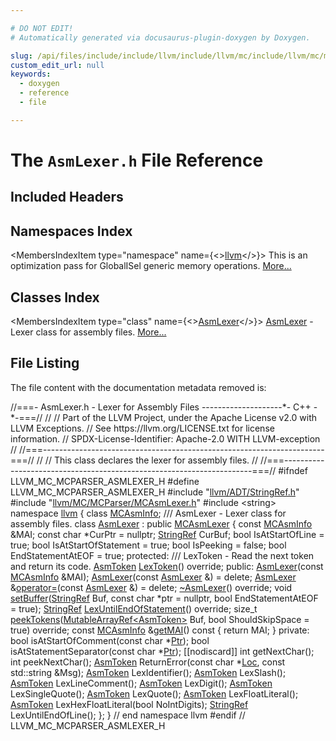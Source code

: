 ```yaml
---

# DO NOT EDIT!
# Automatically generated via docusaurus-plugin-doxygen by Doxygen.

slug: /api/files/include/include/llvm/include/llvm/mc/include/llvm/mc/mcparser/asmlexer-h
custom_edit_url: null
keywords:
  - doxygen
  - reference
  - file

---
```





# The `AsmLexer.h` File Reference

<DoxygenPage pluginConfig={pluginConfig}>



## Included Headers

<IncludesList>
<IncludesListItem
  filePath="llvm/ADT/StringRef.h"
  permalink="/docs/api/files/include/include/llvm/include/llvm/adt/stringref-h"
  isLocal="true" />
<IncludesListItem
  filePath="llvm/MC/MCParser/MCAsmLexer.h"
  permalink="/docs/api/files/include/include/llvm/include/llvm/mc/include/llvm/mc/mcparser/mcasmlexer-h"
  isLocal="true" />
<IncludesListItem
  filePath="string"
  permalink=""
  isLocal="false" />
</IncludesList>

## Namespaces Index

<MembersIndex>

<MembersIndexItem
  type="namespace"
  name={<><a href="/docs/api/namespaces/llvm">llvm</a></>}>
This is an optimization pass for GlobalISel generic memory operations. <a href="/docs/api/namespaces/llvm/#details">More...</a>
</MembersIndexItem>

</MembersIndex>

## Classes Index

<MembersIndex>

<MembersIndexItem
  type="class"
  name={<><a href="/docs/api/classes/llvm/asmlexer">AsmLexer</a></>}>
<a href="/docs/api/classes/llvm/asmlexer">AsmLexer</a> - Lexer class for assembly files. <a href="/docs/api/classes/llvm/asmlexer/#details">More...</a>
</MembersIndexItem>

</MembersIndex>


## File Listing

The file content with the documentation metadata removed is:

<ProgramListing>

<Link id="l00001" /><CodeLine lineNumber="1"><Highlight kind="comment">//===- AsmLexer.h - Lexer for Assembly Files --------------------&#42;- C++ -&#42;-===//</Highlight><Highlight kind="normal"></Highlight></CodeLine>
<Link id="l00002" /><CodeLine lineNumber="2"><Highlight kind="normal"></Highlight><Highlight kind="comment">//</Highlight><Highlight kind="normal"></Highlight></CodeLine>
<Link id="l00003" /><CodeLine lineNumber="3"><Highlight kind="normal"></Highlight><Highlight kind="comment">// Part of the LLVM Project, under the Apache License v2.0 with LLVM Exceptions.</Highlight><Highlight kind="normal"></Highlight></CodeLine>
<Link id="l00004" /><CodeLine lineNumber="4"><Highlight kind="normal"></Highlight><Highlight kind="comment">// See https://llvm.org/LICENSE.txt for license information.</Highlight><Highlight kind="normal"></Highlight></CodeLine>
<Link id="l00005" /><CodeLine lineNumber="5"><Highlight kind="normal"></Highlight><Highlight kind="comment">// SPDX-License-Identifier: Apache-2.0 WITH LLVM-exception</Highlight><Highlight kind="normal"></Highlight></CodeLine>
<Link id="l00006" /><CodeLine lineNumber="6"><Highlight kind="normal"></Highlight><Highlight kind="comment">//</Highlight><Highlight kind="normal"></Highlight></CodeLine>
<Link id="l00007" /><CodeLine lineNumber="7"><Highlight kind="normal"></Highlight><Highlight kind="comment">//===----------------------------------------------------------------------===//</Highlight><Highlight kind="normal"></Highlight></CodeLine>
<Link id="l00008" /><CodeLine lineNumber="8"><Highlight kind="normal"></Highlight><Highlight kind="comment">//</Highlight><Highlight kind="normal"></Highlight></CodeLine>
<Link id="l00009" /><CodeLine lineNumber="9"><Highlight kind="normal"></Highlight><Highlight kind="comment">// This class declares the lexer for assembly files.</Highlight><Highlight kind="normal"></Highlight></CodeLine>
<Link id="l00010" /><CodeLine lineNumber="10"><Highlight kind="normal"></Highlight><Highlight kind="comment">//</Highlight><Highlight kind="normal"></Highlight></CodeLine>
<Link id="l00011" /><CodeLine lineNumber="11"><Highlight kind="normal"></Highlight><Highlight kind="comment">//===----------------------------------------------------------------------===//</Highlight><Highlight kind="normal"></Highlight></CodeLine>
<Link id="l00012" /><CodeLine lineNumber="12"><Highlight kind="normal"></Highlight></CodeLine>
<Link id="l00013" /><CodeLine lineNumber="13"><Highlight kind="normal"></Highlight><Highlight kind="preprocessor">#ifndef LLVM&#95;MC&#95;MCPARSER&#95;ASMLEXER&#95;H</Highlight><Highlight kind="normal"></Highlight></CodeLine>
<Link id="l00014" /><CodeLine lineNumber="14"><Highlight kind="normal"></Highlight><Highlight kind="preprocessor">#define LLVM&#95;MC&#95;MCPARSER&#95;ASMLEXER&#95;H</Highlight><Highlight kind="normal"></Highlight></CodeLine>
<Link id="l00015" /><CodeLine lineNumber="15"><Highlight kind="normal"></Highlight></CodeLine>
<Link id="l00016" /><CodeLine lineNumber="16"><Highlight kind="normal"></Highlight><Highlight kind="preprocessor">#include &quot;<a href="/docs/api/files/include/include/llvm/include/llvm/adt/stringref-h">llvm/ADT/StringRef.h</a>&quot;</Highlight><Highlight kind="normal"></Highlight></CodeLine>
<Link id="l00017" /><CodeLine lineNumber="17"><Highlight kind="normal"></Highlight><Highlight kind="preprocessor">#include &quot;<a href="/docs/api/files/include/include/llvm/include/llvm/mc/include/llvm/mc/mcparser/mcasmlexer-h">llvm/MC/MCParser/MCAsmLexer.h</a>&quot;</Highlight><Highlight kind="normal"></Highlight></CodeLine>
<Link id="l00018" /><CodeLine lineNumber="18"><Highlight kind="normal"></Highlight><Highlight kind="preprocessor">#include &lt;string&gt;</Highlight><Highlight kind="normal"></Highlight></CodeLine>
<Link id="l00019" /><CodeLine lineNumber="19"><Highlight kind="normal"></Highlight></CodeLine>
<Link id="l00020" /><CodeLine lineNumber="20"><Highlight kind="normal"></Highlight><Highlight kind="keyword">namespace </Highlight><Highlight kind="normal"><a href="/docs/api/namespaces/llvm">llvm</a> &#123;</Highlight></CodeLine>
<Link id="l00021" /><CodeLine lineNumber="21"><Highlight kind="normal"></Highlight></CodeLine>
<Link id="l00022" /><CodeLine lineNumber="22"><Highlight kind="normal"></Highlight><Highlight kind="keyword">class </Highlight><Highlight kind="normal"><a href="/docs/api/classes/llvm/mcasminfo">MCAsmInfo</a>;</Highlight></CodeLine>
<Link id="l00023" /><CodeLine lineNumber="23"><Highlight kind="normal"></Highlight><Highlight kind="comment"></Highlight></CodeLine>
<Link id="l00024" /><CodeLine lineNumber="24"><Highlight kind="comment">/// AsmLexer - Lexer class for assembly files.</Highlight><Highlight kind="normal"></Highlight></CodeLine>
<Link id="l00025" /><CodeLine lineNumber="25" lineLink="/docs/api/classes/llvm/asmlexer"><Highlight kind="normal"></Highlight><Highlight kind="keyword">class </Highlight><Highlight kind="normal"><a href="/docs/api/classes/llvm/asmlexer/#a2cf3180e209a3079c3c08ab8c818a9ae">AsmLexer</a> : </Highlight><Highlight kind="keyword">public</Highlight><Highlight kind="normal"> <a href="/docs/api/classes/llvm/mcasmlexer/#a8cc9a9558fc4a9b798c4e4e678a10d83">MCAsmLexer</a> &#123;</Highlight></CodeLine>
<Link id="l00026" /><CodeLine lineNumber="26"><Highlight kind="normal">  </Highlight><Highlight kind="keyword">const</Highlight><Highlight kind="normal"> <a href="/docs/api/classes/llvm/mcasminfo">MCAsmInfo</a> &amp;MAI;</Highlight></CodeLine>
<Link id="l00027" /><CodeLine lineNumber="27"><Highlight kind="normal"></Highlight></CodeLine>
<Link id="l00028" /><CodeLine lineNumber="28"><Highlight kind="normal">  </Highlight><Highlight kind="keyword">const</Highlight><Highlight kind="normal"> </Highlight><Highlight kind="keywordtype">char</Highlight><Highlight kind="normal"> &#42;CurPtr = </Highlight><Highlight kind="keyword">nullptr</Highlight><Highlight kind="normal">;</Highlight></CodeLine>
<Link id="l00029" /><CodeLine lineNumber="29"><Highlight kind="normal">  <a href="/docs/api/classes/llvm/stringref">StringRef</a> CurBuf;</Highlight></CodeLine>
<Link id="l00030" /><CodeLine lineNumber="30"><Highlight kind="normal">  </Highlight><Highlight kind="keywordtype">bool</Highlight><Highlight kind="normal"> IsAtStartOfLine = </Highlight><Highlight kind="keyword">true</Highlight><Highlight kind="normal">;</Highlight></CodeLine>
<Link id="l00031" /><CodeLine lineNumber="31"><Highlight kind="normal">  </Highlight><Highlight kind="keywordtype">bool</Highlight><Highlight kind="normal"> IsAtStartOfStatement = </Highlight><Highlight kind="keyword">true</Highlight><Highlight kind="normal">;</Highlight></CodeLine>
<Link id="l00032" /><CodeLine lineNumber="32"><Highlight kind="normal">  </Highlight><Highlight kind="keywordtype">bool</Highlight><Highlight kind="normal"> IsPeeking = </Highlight><Highlight kind="keyword">false</Highlight><Highlight kind="normal">;</Highlight></CodeLine>
<Link id="l00033" /><CodeLine lineNumber="33"><Highlight kind="normal">  </Highlight><Highlight kind="keywordtype">bool</Highlight><Highlight kind="normal"> EndStatementAtEOF = </Highlight><Highlight kind="keyword">true</Highlight><Highlight kind="normal">;</Highlight></CodeLine>
<Link id="l00034" /><CodeLine lineNumber="34"><Highlight kind="normal"></Highlight></CodeLine>
<Link id="l00035" /><CodeLine lineNumber="35"><Highlight kind="normal"></Highlight><Highlight kind="keyword">protected</Highlight><Highlight kind="normal">:</Highlight><Highlight kind="comment"></Highlight></CodeLine>
<Link id="l00036" /><CodeLine lineNumber="36"><Highlight kind="comment">  /// LexToken - Read the next token and return its code.</Highlight><Highlight kind="normal"></Highlight></CodeLine>
<Link id="l00037" /><CodeLine lineNumber="37"><Highlight kind="normal">  <a href="/docs/api/classes/llvm/asmtoken">AsmToken</a> <a href="/docs/api/classes/llvm/asmlexer/#ad1eaa25f920b0fd6f7ad1e7c6bf8d0c8">LexToken</a>() </Highlight><Highlight kind="keyword">override</Highlight><Highlight kind="normal">;</Highlight></CodeLine>
<Link id="l00038" /><CodeLine lineNumber="38"><Highlight kind="normal"></Highlight></CodeLine>
<Link id="l00039" /><CodeLine lineNumber="39"><Highlight kind="normal"></Highlight><Highlight kind="keyword">public</Highlight><Highlight kind="normal">:</Highlight></CodeLine>
<Link id="l00040" /><CodeLine lineNumber="40"><Highlight kind="normal">  <a href="/docs/api/classes/llvm/asmlexer/#a2cf3180e209a3079c3c08ab8c818a9ae">AsmLexer</a>(</Highlight><Highlight kind="keyword">const</Highlight><Highlight kind="normal"> <a href="/docs/api/classes/llvm/mcasminfo">MCAsmInfo</a> &amp;MAI);</Highlight></CodeLine>
<Link id="l00041" /><CodeLine lineNumber="41" lineLink="/docs/api/classes/llvm/asmlexer/#a980e64ca41f4ad2eb723c80e7ed76008"><Highlight kind="normal">  <a href="/docs/api/classes/llvm/asmlexer/#a980e64ca41f4ad2eb723c80e7ed76008">AsmLexer</a>(</Highlight><Highlight kind="keyword">const</Highlight><Highlight kind="normal"> <a href="/docs/api/classes/llvm/asmlexer/#a2cf3180e209a3079c3c08ab8c818a9ae">AsmLexer</a> &amp;) = </Highlight><Highlight kind="keyword">delete</Highlight><Highlight kind="normal">;</Highlight></CodeLine>
<Link id="l00042" /><CodeLine lineNumber="42" lineLink="/docs/api/classes/llvm/asmlexer/#abb37df9067c0dcbc885e1e6dca1e00cf"><Highlight kind="normal">  <a href="/docs/api/classes/llvm/asmlexer/#a2cf3180e209a3079c3c08ab8c818a9ae">AsmLexer</a> &amp;<a href="/docs/api/classes/llvm/asmlexer/#abb37df9067c0dcbc885e1e6dca1e00cf">operator=</a>(</Highlight><Highlight kind="keyword">const</Highlight><Highlight kind="normal"> <a href="/docs/api/classes/llvm/asmlexer/#a2cf3180e209a3079c3c08ab8c818a9ae">AsmLexer</a> &amp;) = </Highlight><Highlight kind="keyword">delete</Highlight><Highlight kind="normal">;</Highlight></CodeLine>
<Link id="l00043" /><CodeLine lineNumber="43" lineLink="/docs/api/classes/llvm/asmlexer/#a117cd3b718b7f46f06224917038073f8"><Highlight kind="normal">  <a href="/docs/api/classes/llvm/asmlexer/#a117cd3b718b7f46f06224917038073f8">~AsmLexer</a>() </Highlight><Highlight kind="keyword">override</Highlight><Highlight kind="normal">;</Highlight></CodeLine>
<Link id="l00044" /><CodeLine lineNumber="44"><Highlight kind="normal"></Highlight></CodeLine>
<Link id="l00045" /><CodeLine lineNumber="45"><Highlight kind="normal">  </Highlight><Highlight kind="keywordtype">void</Highlight><Highlight kind="normal"> <a href="/docs/api/classes/llvm/asmlexer/#abf479f9ea9b5902aea9e0ab3fd50ad94">setBuffer</a>(<a href="/docs/api/classes/llvm/stringref">StringRef</a> Buf, </Highlight><Highlight kind="keyword">const</Highlight><Highlight kind="normal"> </Highlight><Highlight kind="keywordtype">char</Highlight><Highlight kind="normal"> &#42;ptr = </Highlight><Highlight kind="keyword">nullptr</Highlight><Highlight kind="normal">,</Highlight></CodeLine>
<Link id="l00046" /><CodeLine lineNumber="46"><Highlight kind="normal">                 </Highlight><Highlight kind="keywordtype">bool</Highlight><Highlight kind="normal"> EndStatementAtEOF = </Highlight><Highlight kind="keyword">true</Highlight><Highlight kind="normal">);</Highlight></CodeLine>
<Link id="l00047" /><CodeLine lineNumber="47"><Highlight kind="normal"></Highlight></CodeLine>
<Link id="l00048" /><CodeLine lineNumber="48"><Highlight kind="normal">  <a href="/docs/api/classes/llvm/stringref">StringRef</a> <a href="/docs/api/classes/llvm/asmlexer/#a564882070bf87421f0775ebd6cf64014">LexUntilEndOfStatement</a>() </Highlight><Highlight kind="keyword">override</Highlight><Highlight kind="normal">;</Highlight></CodeLine>
<Link id="l00049" /><CodeLine lineNumber="49"><Highlight kind="normal"></Highlight></CodeLine>
<Link id="l00050" /><CodeLine lineNumber="50"><Highlight kind="normal">  </Highlight><Highlight kind="keywordtype">size&#95;t</Highlight><Highlight kind="normal"> <a href="/docs/api/classes/llvm/asmlexer/#a18e95622dd1cef434cddeae8612854d8">peekTokens</a>(<a href="/docs/api/classes/llvm/mutablearrayref">MutableArrayRef&lt;AsmToken&gt;</a> Buf,</Highlight></CodeLine>
<Link id="l00051" /><CodeLine lineNumber="51"><Highlight kind="normal">                    </Highlight><Highlight kind="keywordtype">bool</Highlight><Highlight kind="normal"> ShouldSkipSpace = </Highlight><Highlight kind="keyword">true</Highlight><Highlight kind="normal">) </Highlight><Highlight kind="keyword">override</Highlight><Highlight kind="normal">;</Highlight></CodeLine>
<Link id="l00052" /><CodeLine lineNumber="52"><Highlight kind="normal"></Highlight></CodeLine>
<Link id="l00053" /><CodeLine lineNumber="53" lineLink="/docs/api/classes/llvm/asmlexer/#a6bad0df670282ea62b092aa9b3907ee0"><Highlight kind="normal">  </Highlight><Highlight kind="keyword">const</Highlight><Highlight kind="normal"> <a href="/docs/api/classes/llvm/mcasminfo">MCAsmInfo</a> &amp;<a href="/docs/api/classes/llvm/asmlexer/#a6bad0df670282ea62b092aa9b3907ee0">getMAI</a>()</Highlight><Highlight kind="keyword"> const </Highlight><Highlight kind="normal">&#123; </Highlight><Highlight kind="keywordflow">return</Highlight><Highlight kind="normal"> MAI; &#125;</Highlight></CodeLine>
<Link id="l00054" /><CodeLine lineNumber="54"><Highlight kind="normal"></Highlight></CodeLine>
<Link id="l00055" /><CodeLine lineNumber="55"><Highlight kind="normal"></Highlight><Highlight kind="keyword">private</Highlight><Highlight kind="normal">:</Highlight></CodeLine>
<Link id="l00056" /><CodeLine lineNumber="56"><Highlight kind="normal">  </Highlight><Highlight kind="keywordtype">bool</Highlight><Highlight kind="normal"> isAtStartOfComment(</Highlight><Highlight kind="keyword">const</Highlight><Highlight kind="normal"> </Highlight><Highlight kind="keywordtype">char</Highlight><Highlight kind="normal"> &#42;<a href="/docs/api/files/lib/lib/analysis/targetlibraryinfo-cpp/#aca185e6d0e9f423dbb24440206454872a11dbf501abf829b3ab7049c2d3a8a053">Ptr</a>);</Highlight></CodeLine>
<Link id="l00057" /><CodeLine lineNumber="57"><Highlight kind="normal">  </Highlight><Highlight kind="keywordtype">bool</Highlight><Highlight kind="normal"> isAtStatementSeparator(</Highlight><Highlight kind="keyword">const</Highlight><Highlight kind="normal"> </Highlight><Highlight kind="keywordtype">char</Highlight><Highlight kind="normal"> &#42;<a href="/docs/api/files/lib/lib/analysis/targetlibraryinfo-cpp/#aca185e6d0e9f423dbb24440206454872a11dbf501abf829b3ab7049c2d3a8a053">Ptr</a>);</Highlight></CodeLine>
<Link id="l00058" /><CodeLine lineNumber="58"><Highlight kind="normal">  &#91;&#91;nodiscard&#93;&#93; </Highlight><Highlight kind="keywordtype">int</Highlight><Highlight kind="normal"> getNextChar();</Highlight></CodeLine>
<Link id="l00059" /><CodeLine lineNumber="59"><Highlight kind="normal">  </Highlight><Highlight kind="keywordtype">int</Highlight><Highlight kind="normal"> peekNextChar();</Highlight></CodeLine>
<Link id="l00060" /><CodeLine lineNumber="60"><Highlight kind="normal">  <a href="/docs/api/classes/llvm/asmtoken">AsmToken</a> ReturnError(</Highlight><Highlight kind="keyword">const</Highlight><Highlight kind="normal"> </Highlight><Highlight kind="keywordtype">char</Highlight><Highlight kind="normal"> &#42;<a href="/docs/api/namespaces/llvm/loc">Loc</a>, </Highlight><Highlight kind="keyword">const</Highlight><Highlight kind="normal"> std::string &amp;Msg);</Highlight></CodeLine>
<Link id="l00061" /><CodeLine lineNumber="61"><Highlight kind="normal"></Highlight></CodeLine>
<Link id="l00062" /><CodeLine lineNumber="62"><Highlight kind="normal">  <a href="/docs/api/classes/llvm/asmtoken">AsmToken</a> LexIdentifier();</Highlight></CodeLine>
<Link id="l00063" /><CodeLine lineNumber="63"><Highlight kind="normal">  <a href="/docs/api/classes/llvm/asmtoken">AsmToken</a> LexSlash();</Highlight></CodeLine>
<Link id="l00064" /><CodeLine lineNumber="64"><Highlight kind="normal">  <a href="/docs/api/classes/llvm/asmtoken">AsmToken</a> LexLineComment();</Highlight></CodeLine>
<Link id="l00065" /><CodeLine lineNumber="65"><Highlight kind="normal">  <a href="/docs/api/classes/llvm/asmtoken">AsmToken</a> LexDigit();</Highlight></CodeLine>
<Link id="l00066" /><CodeLine lineNumber="66"><Highlight kind="normal">  <a href="/docs/api/classes/llvm/asmtoken">AsmToken</a> LexSingleQuote();</Highlight></CodeLine>
<Link id="l00067" /><CodeLine lineNumber="67"><Highlight kind="normal">  <a href="/docs/api/classes/llvm/asmtoken">AsmToken</a> LexQuote();</Highlight></CodeLine>
<Link id="l00068" /><CodeLine lineNumber="68"><Highlight kind="normal">  <a href="/docs/api/classes/llvm/asmtoken">AsmToken</a> LexFloatLiteral();</Highlight></CodeLine>
<Link id="l00069" /><CodeLine lineNumber="69"><Highlight kind="normal">  <a href="/docs/api/classes/llvm/asmtoken">AsmToken</a> LexHexFloatLiteral(</Highlight><Highlight kind="keywordtype">bool</Highlight><Highlight kind="normal"> NoIntDigits);</Highlight></CodeLine>
<Link id="l00070" /><CodeLine lineNumber="70"><Highlight kind="normal"></Highlight></CodeLine>
<Link id="l00071" /><CodeLine lineNumber="71"><Highlight kind="normal">  <a href="/docs/api/classes/llvm/stringref">StringRef</a> LexUntilEndOfLine();</Highlight></CodeLine>
<Link id="l00072" /><CodeLine lineNumber="72"><Highlight kind="normal">&#125;;</Highlight></CodeLine>
<Link id="l00073" /><CodeLine lineNumber="73"><Highlight kind="normal"></Highlight></CodeLine>
<Link id="l00074" /><CodeLine lineNumber="74"><Highlight kind="normal">&#125; </Highlight><Highlight kind="comment">// end namespace llvm</Highlight><Highlight kind="normal"></Highlight></CodeLine>
<Link id="l00075" /><CodeLine lineNumber="75"><Highlight kind="normal"></Highlight></CodeLine>
<Link id="l00076" /><CodeLine lineNumber="76"><Highlight kind="normal"></Highlight><Highlight kind="preprocessor">#endif </Highlight><Highlight kind="comment">// LLVM&#95;MC&#95;MCPARSER&#95;ASMLEXER&#95;H</Highlight><Highlight kind="normal"></Highlight></CodeLine>

</ProgramListing>


</DoxygenPage>
